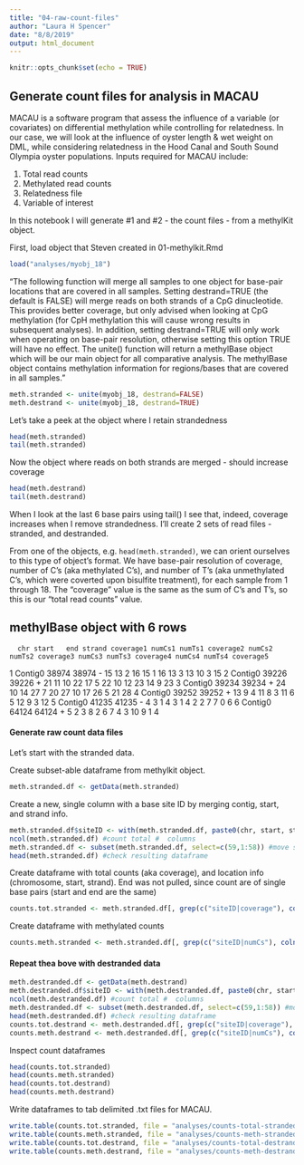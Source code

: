 ```yaml
---
title: "04-raw-count-files"
author: "Laura H Spencer"
date: "8/8/2019"
output: html_document
---
```


```r
knitr::opts_chunk$set(echo = TRUE)
```

## Generate count files for analysis in MACAU 

MACAU is a software program that assess the influence of a variable (or covariates) on differential methylation while controlling for relatedness. In our case, we will look at the influence of oyster length & wet weight on DML, while considering relatedness in the  Hood Canal and South Sound Olympia oyster populations. Inputs required for MACAU include: 

  1) Total read counts
  2) Methylated read counts 
  3) Relatedness file 
  4) Variable of interest 
  
In  this notebook I will generate #1 and  #2 - the count files - from a methylKit object. 

First, load object that Steven created in 01-methylkit.Rmd 

```r
load("analyses/myobj_18")
```

"The following function will merge all samples to one object for base-pair locations that are covered in all samples. Setting destrand=TRUE (the default is FALSE) will merge reads on both strands of a CpG dinucleotide. This provides better coverage, but only advised when looking at CpG methylation (for CpH methylation this will cause wrong results in subsequent analyses). In addition, setting destrand=TRUE will only work when operating on base-pair resolution, otherwise setting this option TRUE will have no effect. The unite() function will return a methylBase object which will be our main object for all comparative analysis. The methylBase object contains methylation information for regions/bases that are covered in all samples."

```r
meth.stranded <- unite(myobj_18, destrand=FALSE)
meth.destrand <- unite(myobj_18, destrand=TRUE)
```

Let's take a peek at the object where I retain strandedness 

```r
head(meth.stranded)
tail(meth.stranded)
```

Now the object where reads on both strands are merged - should increase coverage 

```r
head(meth.destrand)
tail(meth.destrand)
```

When I look at the last 6  base pairs using tail() I see that, indeed, coverage increases when I remove strandedness. I'll create 2 sets of read files - stranded, and destranded. 

From one of the objects, e.g. `head(meth.stranded)`, we can orient ourselves to this type of object's format. We have base-pair resolution of coverage, number of C's (aka methylated C's), and number of T's (aka unmethylated C's, which were coverted upon bisulfite treatment), for each sample from 1 through 18. The "coverage" value is the same as the sum of C's and T's, so this is our "total read counts" value. 

methylBase object with 6 rows
--------------
      chr start   end strand coverage1 numCs1 numTs1 coverage2 numCs2 numTs2 coverage3 numCs3 numTs3 coverage4 numCs4 numTs4 coverage5
1 Contig0 38974 38974      -        15     13      2        16     15      1        16     13      3        13     10      3        15
2 Contig0 39226 39226      +        21     11     10        22     17      5        22     10     12        23     14      9        23
3 Contig0 39234 39234      +        24     10     14        27      7     20        27     10     17        26      5     21        28
4 Contig0 39252 39252      +        13      9      4        11      8      3        11      6      5        12      9      3        12
5 Contig0 41235 41235      -         4      3      1         4      3      1         4      2      2         7      7      0         6
6 Contig0 64124 64124      +         5      2      3         8      2      6         7      4      3        10      9      1         4


#### Generate raw count data  files 

Let's start with the stranded data. 

Create subset-able dataframe from methylkit object. 

```r
meth.stranded.df <- getData(meth.stranded)
```

Create a new, single column with a base site ID by merging contig, start, and strand info. 

```r
meth.stranded.df$siteID <- with(meth.stranded.df, paste0(chr, start, strand))  #merge id columns into 1
ncol(meth.stranded.df) #count total #  columns 
meth.stranded.df <- subset(meth.stranded.df, select=c(59,1:58)) #move siteID to first  column
head(meth.stranded.df) #check resulting dataframe 
```

Create dataframe with total counts (aka coverage), and location info (chromosome, start, strand). End was not pulled, since count are of single base pairs (start and end are the same)

```r
counts.tot.stranded <- meth.stranded.df[, grep(c("siteID|coverage"), colnames(meth.stranded.df))]
```

Create dataframe with methylated counts  

```r
counts.meth.stranded <- meth.stranded.df[, grep(c("siteID|numCs"), colnames(meth.stranded.df))]
```

#### Repeat thea bove with destranded data 

```r
meth.destranded.df <- getData(meth.destrand)
meth.destranded.df$siteID <- with(meth.destranded.df, paste0(chr, start))  #merge id columns into 1
ncol(meth.destranded.df) #count total #  columns 
meth.destranded.df <- subset(meth.destranded.df, select=c(59,1:58)) #move siteID to first  column
head(meth.destranded.df) #check resulting dataframe 
counts.tot.destrand <- meth.destranded.df[, grep(c("siteID|coverage"), colnames(meth.destranded.df))]
counts.meth.destrand <- meth.destranded.df[, grep(c("siteID|numCs"), colnames(meth.destranded.df))]
```

Inspect count dataframes  

```r
head(counts.tot.stranded)
head(counts.meth.stranded)
head(counts.tot.destrand)
head(counts.meth.destrand)
```

Write dataframes to tab delimited .txt files for MACAU. 

```r
write.table(counts.tot.stranded, file = "analyses/counts-total-stranded.txt", sep = "\t", row.names = FALSE,  quote = FALSE)
write.table(counts.meth.stranded, file = "analyses/counts-meth-stranded.txt", sep = "\t", row.names = FALSE,  quote = FALSE)
write.table(counts.tot.destrand, file = "analyses/counts-total-destrand.txt", sep = "\t", row.names = FALSE,  quote = FALSE)
write.table(counts.meth.destrand, file = "analyses/counts-meth-destrand.txt", sep = "\t", row.names = FALSE,  quote = FALSE)
```
